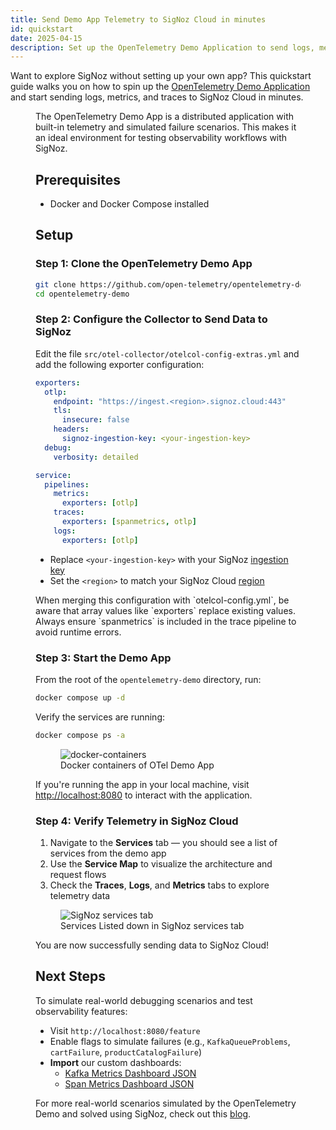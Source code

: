 ```yaml
---
title: Send Demo App Telemetry to SigNoz Cloud in minutes
id: quickstart
date: 2025-04-15
description: Set up the OpenTelemetry Demo Application to send logs, metrics, and traces to SigNoz Cloud in minutes.
---
```


Want to explore SigNoz without setting up your own app? This quickstart guide walks you on how to spin up the [OpenTelemetry Demo Application](https://github.com/open-telemetry/opentelemetry-demo) and 
start sending logs, metrics, and traces to SigNoz Cloud in minutes. 

<Figure 
  src="/img/docs/demo-app-sample-gif.gif" 
  alt="OpenTelemetry Demo App" 
  caption="OpenTelemetry Demo App" 
/>

The OpenTelemetry Demo App is a distributed application with built-in telemetry and simulated failure scenarios. This makes it an ideal environment for testing observability workflows with SigNoz.

## Prerequisites

- Docker and Docker Compose installed

## Setup

### Step 1: Clone the OpenTelemetry Demo App

```bash
git clone https://github.com/open-telemetry/opentelemetry-demo.git
cd opentelemetry-demo
```

### Step 2: Configure the Collector to Send Data to SigNoz

Edit the file `src/otel-collector/otelcol-config-extras.yml` and add the following exporter configuration:

```yml:otelcol-config-extras.yml
exporters:
  otlp:
    endpoint: "https://ingest.<region>.signoz.cloud:443"
    tls:
      insecure: false
    headers:
      signoz-ingestion-key: <your-ingestion-key>
  debug:
    verbosity: detailed

service:
  pipelines:
    metrics:
      exporters: [otlp]
    traces:
      exporters: [spanmetrics, otlp]
    logs: 
      exporters: [otlp]
```

- Replace `<your-ingestion-key>` with your SigNoz [ingestion key](/docs/ingestion/signoz-cloud/keys/)
- Set the `<region>` to match your SigNoz Cloud [region](/docs/ingestion/signoz-cloud/overview/#get-started)


<Admonition>
When merging this configuration with `otelcol-config.yml`, be aware that array values like `exporters` replace existing values. Always ensure `spanmetrics` is included in the trace pipeline to avoid 
runtime errors.
</Admonition>

### Step 3: Start the Demo App

From the root of the `opentelemetry-demo` directory, run:

```bash
docker compose up -d
```

Verify the services are running:

```bash
docker compose ps -a
```

<figure>
  <img src="/img/blog/2025/03/otel-demo-docker-containers.webp" alt="docker-containers" />
  <figcaption>Docker containers of OTel Demo App</figcaption>
</figure>

If you're running the app in your local machine, visit [http://localhost:8080](http://localhost:8080) to interact with the application.

### Step 4: Verify Telemetry in SigNoz Cloud

1. Navigate to the **Services** tab — you should see a list of services from the demo app
2. Use the **Service Map** to visualize the architecture and request flows
3. Check the **Traces**, **Logs**, and **Metrics** tabs to explore telemetry data

<figure>
  <img src="/img/blog/2025/03/otel-demo-services.webp" alt="SigNoz services tab" />
  <figcaption>Services Listed down in SigNoz services tab</figcaption>
</figure>

You are now successfully sending data to SigNoz Cloud!


## Next Steps

To simulate real-world debugging scenarios and test observability features:

- Visit `http://localhost:8080/feature`
- Enable flags to simulate failures (e.g., `KafkaQueueProblems`, `cartFailure`, `productCatalogFailure`)
- **Import** our custom dashboards:
  - [Kafka Metrics Dashboard JSON](https://github.com/SigNoz/signoz-web/tree/main/public/dashboards/otel-demo-kafka-metrics.json)
  - [Span Metrics Dashboard JSON](https://github.com/SigNoz/signoz-web/tree/main/public/dashboards/otel-demo-span-metrics.json)

For more real-world scenarios simulated by the OpenTelemetry Demo and solved using SigNoz, check out this [blog](https://signoz.io/blog/opentelemetry-demo/#debugging-real-life-scenarios-with-signoz-simulated-by-the-otel-demo-app).

